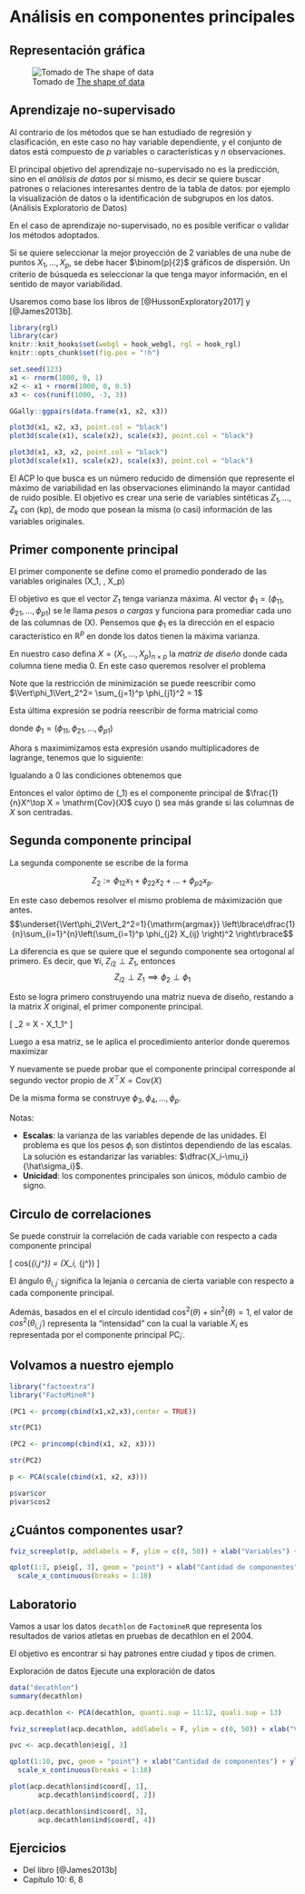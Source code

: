 # Análisis en componentes principales

## Representación gráfica

![Tomado de [The shape of data](https://shapeofdata.wordpress.com/2013/04/09/principle-component-analysis/)](manual_figures/pca.png)

## Aprendizaje no-supervisado

Al contrario de los métodos que se han estudiado de regresión y clasificación, en este caso no hay variable dependiente, y el conjunto de datos está compuesto de $p$ variables o características y $n$ observaciones. 

El principal objetivo del aprendizaje no-supervisado no es la predicción, sino en el *análisis de datos* por sí mismo, es decir se quiere buscar patrones o relaciones interesantes dentro de la tabla de datos: por ejemplo la visualización de datos o la identificación de subgrupos en los datos. (Análisis Exploratorio de Datos)

En el caso de aprendizaje no-supervisado, no es posible verificar o validar los métodos adoptados.


Si se quiere seleccionar la mejor proyección de 2 variables de una nube de puntos $X_1,\dots, X_p$, se debe hacer $\binom{p}{2}$ gráficos de dispersión. Un criterio de búsqueda es seleccionar la que tenga mayor información, en el sentido de mayor variabilidad.

Usaremos como base los libros de [@HussonExploratory2017] y [@James2013b].

```r
library(rgl)
library(car)
knitr::knit_hooks$set(webgl = hook_webgl, rgl = hook_rgl)
knitr::opts_chunk$set(fig.pos = "!h")
```

```r
set.seed(123)
x1 <- rnorm(1000, 0, 1)
x2 <- x1 + rnorm(1000, 0, 0.5)
x3 <- cos(runif(1000, -3, 3))
```

```r
GGally::ggpairs(data.frame(x1, x2, x3))
```


```r
plot3d(x1, x2, x3, point.col = "black")
plot3d(scale(x1), scale(x2), scale(x3), point.col = "black")
```

```r
plot3d(x1, x3, x2, point.col = "black")
plot3d(scale(x1), scale(x2), scale(x3), point.col = "black")
```




<!-- ```{r, echo=FALSE} -->
<!-- library(ggplot2) -->

<!-- qplot(1:300, rnorm(300, sd = 0.1) + 5, ylim = c(0, 10)) + theme_minimal() + xlab("") + ylab("") -->
<!-- qplot(1:300, (3 * 1:300 + 100 * cos(1:300 / (2 * pi)) + 200 * rnorm(300, sd = -->
<!--                                                                       0.1)) / 100) + theme_minimal() + xlab("") + ylab("") -->
<!-- ``` -->

El ACP lo que busca es un número reducido de dimensión que represente el máximo de variabilidad en las observaciones eliminando la mayor cantidad de ruido posible. El objetivo es crear una serie de variables sintéticas  $Z_{1},\dots, Z_{k}$  con \(k\leq p\), de modo  que posean la misma (o casi) información de las variables originales. 

## Primer componente principal

El primer componente se define como el promedio ponderado de las variables originales \(X_1, \dots, X_p\) 
\begin{equation*} 
Z_{i1} = \phi_{11}x_{i1} + \phi_{21}x_{i2} + \dots + \phi_{p1}x_{ip};\quad \text{con } \sum_{j=1}^{p}\phi_{j1} = 1 
\end{equation*}

El objetivo es que el vector $Z_1$ tenga varianza máxima. Al vector $\phi_1 = (\phi_{11}, \phi_{21},\dots,\phi_{p1})$ se le llama *pesos o cargas* y funciona para promediar cada uno de las columnas de \(X\). Pensemos que $\phi_1$ es la dirección en el espacio característico en $\mathbb{R}^p$ en donde los datos tienen la máxima varianza. 

En nuestro caso defina $X = (X_1,\dots,X_p)_{n\times p}$ la *matriz de diseño* donde cada columna tiene media 0. En este caso queremos resolver el problema 

\begin{equation*}
\hat{\phi}_1=\underset{\Vert\phi_1\Vert_2^2=1}{\mathrm{argmax}} \left\lbrace\dfrac{1}{n}\sum_{i=1}^{n}\left(\sum_{i=1}^p \phi_{j1} X_{ij} \right)^2 \right\rbrace 
\end{equation*}

Note que la restricción de minimización se puede reescribir como $\Vert\phi_1\Vert_2^2= \sum_{j=1}^p \phi_{j1}^2 = 1$

Esta última expresión se podría reescribir de forma matricial como 

\begin{align*}
\hat{\phi}_1 &= \underset{\Vert\phi_1\Vert_2^2=1}{\mathrm{argmax}} \left\{\frac{1}{n} \phi_1^\top X^\top X \phi_1 \right\} \\
\hat{\phi}_1 &= \underset{\Vert\phi_1\Vert_2^2=1}{\mathrm{argmax}} \left\{\phi_1^\top V \phi_1 \right\} \\
\end{align*}

donde $\phi_1 = (\phi_{11}, \phi_{21},\dots,\phi_{p1})$


Ahora s maximimizamos esta expresión usando multiplicadores de lagrange, tenemos que lo siguiente: 

\begin{align*}
L(\phi_1, \lambda) &= \phi_1^\top V \phi_1 - \lambda (\phi_1^\top \phi_1 -1) \\
\frac{\partial L}{\partial \lambda} &= \phi_1^\top \phi_1 -1 \\
\frac{\partial L}{\partial \phi_1} &= 2V\phi_1 - 2\lambda \phi_1 
\end{align*}

Igualando a 0 las condiciones obtenemos que 

\begin{align*}
\phi_1^\top \phi &= 1 \\
V \phi_1 &= \lambda V.
\end{align*}


Entonces el valor óptimo de \(\phi_1\) es el componente principal de $\frac{1}{n}X^\top X = \mathrm{Cov}(X)$ cuyo \(\lambda\) sea más grande si las columnas de $X$ son centradas.

## Segunda componente principal

La segunda componente se escribe de la forma

$$ Z_{2}:= \phi_{12}x_1 + \phi_{22}x_2+\dots+\phi_{p2}x_p.$$

En este caso debemos resolver el mismo problema de máximización que antes. 
 $$\underset{\Vert\phi_2\Vert_2^2=1}{\mathrm{argmax}} \left\lbrace\dfrac{1}{n}\sum_{i=1}^{n}\left(\sum_{i=1}^p \phi_{j2} X_{ij} \right)^2 \right\rbrace$$
 
 
La diferencia es que se quiere que el segundo componente sea ortogonal al primero. Es decir, que $\forall i$, $Z_{i2}\perp Z_1$, entonces 
 $$ Z_{i2}\perp Z_1 \implies \phi_{2} \perp \phi_{1}$$

Esto se logra primero construyendo una matriz nueva de diseño, restando a la matrix $X$ original, el primer componente principal. 

\[
\tilde{X}_2 = X - X\phi_1\phi_1^\top
\]

Luego a esa matriz, se le aplica el procedimiento anterior donde queremos maximizar

\begin{align*}
\hat{\phi}_2 &= \underset{\Vert\phi_2\Vert_2^2=1}{\mathrm{argmax}} \left\{\frac{1}{n} \phi_2^\top \tilde{X}_2^\top \tilde{X}_2 \phi_2 \right\} \\
\hat{\phi}_2 &= \underset{\Vert\phi_2\Vert_2^2=1}{\mathrm{argmax}} \left\{\phi_2^\top \tilde{V}_2 \phi_2 \right\} \\
\end{align*}



Y nuevamente se puede probar que el componente principal corresponde al segundo vector propio de 
$X^\top X = \mathrm{Cov}(X)$


De la misma forma se construye $\phi_3,\phi_4,\dots, \phi_p$.

Notas: 

- **Escalas**: la varianza de las variables depende de las unidades. El problema es que los pesos $\phi_i$ son distintos dependiendo de las escalas. La solución es estandarizar las variables: $\dfrac{X_i-\mu_i}{\hat\sigma_i}$.
- **Unicidad**: los componentes principales son únicos, módulo cambio de signo.


## Circulo de correlaciones 

Se puede construir la correlación de cada variable con respecto a cada componente principal 

\[
cos(\theta_{i,j^\prime}) = \mathrm{Corr}(X_i, \mathrm{PC}_{j^\prime})
\]

El ángulo $\theta_{i,j^\prime}$ significa la lejanía o cercanía de cierta variable con respecto a cada componente principal. 

Además, basados en el el círculo identidad $\cos^2(\theta)+\sin^2(\theta)=1$, el valor de $cos^2(\theta_{i,j^\prime})$ representa la "intensidad" con la cual la variable $X_i$ es representada por el componente principal $\mathrm{PC}_{i^\prime}$.

## Volvamos a nuestro ejemplo 

```r
library("factoextra")
library("FactoMineR")
```

```r
(PC1 <- prcomp(cbind(x1,x2,x3),center = TRUE))
```
```r
str(PC1)
```


```r
(PC2 <- princomp(cbind(x1, x2, x3)))
```

```r
str(PC2)
```



```r
p <- PCA(scale(cbind(x1, x2, x3)))
```

```r
p$var$cor
p$var$cos2
```





## ¿Cuántos componentes usar?

```r
fviz_screeplot(p, addlabels = F, ylim = c(0, 50)) + xlab("Variables") + ylab("Porcentaje de varianza de Z explicada") + labs(title = "Diagrama")
```
```r
qplot(1:3, p$eig[, 3], geom = "point") + xlab("Cantidad de componentes") + ylab("Varianza acumulada") + geom_line() + theme_minimal() + geom_hline(yintercept = 80, color = "red") +
  scale_x_continuous(breaks = 1:10)
```






## Laboratorio

Vamos a usar los datos `decathlon` de `FactomineR` que representa los resultados de varios atletas en pruebas de decathlon en el 2004. 

El objetivo es encontrar si hay patrones entre ciudad y tipos de crimen.

Exploración de datos
Ejecute una exploración de datos


```r
data("decathlon")
summary(decathlon)
```


```r
acp.decathlon <- PCA(decathlon, quanti.sup = 11:12, quali.sup = 13)
```


```r
fviz_screeplot(acp.decathlon, addlabels = F, ylim = c(0, 50)) + xlab("Variables") + ylab("Porcentaje de varianza de Z explicada") + labs(title = "Diagrama")
```


```r
pvc <- acp.decathlon$eig[, 3]
```


```r
qplot(1:10, pvc, geom = "point") + xlab("Cantidad de componentes") + ylab("Varianza acumulada") + geom_line() + theme_minimal() + geom_hline(yintercept = 80, color = "red") +
  scale_x_continuous(breaks = 1:10)
```


```r
plot(acp.decathlon$ind$coord[, 1],
       acp.decathlon$ind$coord[, 2])

plot(acp.decathlon$ind$coord[, 3],
       acp.decathlon$ind$coord[, 4])

```


## Ejercicios 

- Del libro [@James2013b] 
- Capítulo 10:  6, 8


